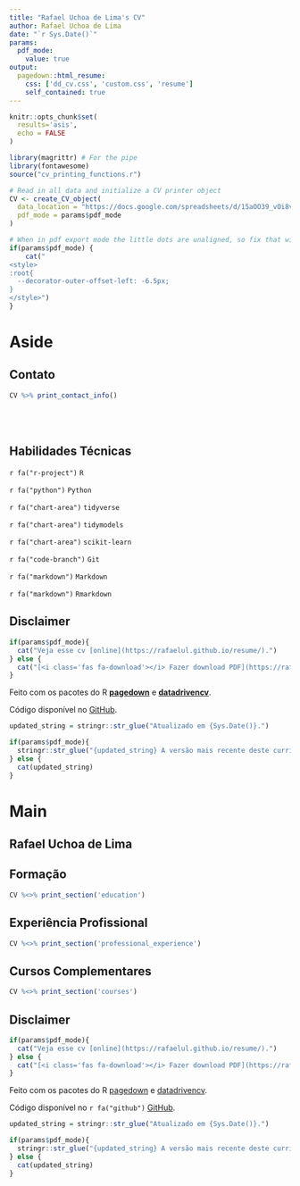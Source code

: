 ---
title: "Rafael Uchoa de Lima's CV"
author: Rafael Uchoa de Lima
date: "`r Sys.Date()`"
params:
  pdf_mode:
    value: true
output:
  pagedown::html_resume:
    css: ['dd_cv.css', 'custom.css', 'resume']
    self_contained: true
---

```{r, include=FALSE}
knitr::opts_chunk$set(
  results='asis', 
  echo = FALSE
)

library(magrittr) # For the pipe
library(fontawesome)
source("cv_printing_functions.r")

# Read in all data and initialize a CV printer object
CV <- create_CV_object(
  data_location = "https://docs.google.com/spreadsheets/d/15aOO39_vOi8vevzUAUXEtjWYZVblN5fsWOkbcM3NEYw",  
  pdf_mode = params$pdf_mode
)

```
<!-- inicio academic icons -->
<link rel="stylesheet" href="https://cdn.jsdelivr.net/gh/jpswalsh/academicons@1/css/academicons.min.css">
<!-- final academic icons -->

 
<!-- inicio font awesome -->
<script src="https://kit.fontawesome.com/1f72d6921a.js" crossorigin="anonymous"></script>
<!-- final font awesome -->

<!-- inicio font Montserrat -->
<link rel="preconnect" href="https://fonts.googleapis.com">
<link rel="preconnect" href="https://fonts.gstatic.com" crossorigin>
<link href="https://fonts.googleapis.com/css2?family=Montserrat:wght@400;500;600;700&display=swap" rel="stylesheet">
<!-- final font Montserrat -->


```{r}
# When in pdf export mode the little dots are unaligned, so fix that with some conditional CSS.
if(params$pdf_mode) {
    cat("
<style>
:root{
  --decorator-outer-offset-left: -6.5px;
}
</style>")
}
```


Aside
================================================================================


Contato {#contact}
--------------------------------------------------------------------------------

```{r}
CV %>% print_contact_info()
```

<div style="padding-bottom: 0.37in;"></div>


Habilidades Técnicas {#skills}
--------------------------------------------------------------------------------

`r fa("r-project")` `R`

`r fa("python")` `Python`

`r fa("chart-area")` `tidyverse`
 
`r fa("chart-area")` `tidymodels`

`r fa("chart-area")` `scikit-learn`

`r fa("code-branch")` `Git`

`r fa("markdown")` `Markdown`

`r fa("markdown")` `Rmarkdown`



Disclaimer {#disclaimer}
--------------------------------------------------------------------------------

```{r}
if(params$pdf_mode){
  cat("Veja esse cv [online](https://rafaelul.github.io/resume/).")
} else {
  cat("[<i class='fas fa-download'></i> Fazer download PDF](https://rafaelul.github.io/resume/cv.pdf).")
}
```

Feito com os pacotes do R [**pagedown**](https://github.com/rstudio/pagedown) e [**datadrivencv**](https://github.com/nstrayer/datadrivencv).

Código disponível no <i class="fa fa-github"></i>  [GitHub](https://github.com/RafaelUL/resume).

```{r}
updated_string = stringr::str_glue("Atualizado em {Sys.Date()}.")

if(params$pdf_mode){
  stringr::str_glue("{updated_string} A versão mais recente deste currículo está [disponível aqui](https://rafaelul.github.io/resume/cv.pdf).")
} else {
  cat(updated_string)
}
```


Main
================================================================================

Rafael Uchoa de Lima {#title}
--------------------------------------------------------------------------------


Formação {data-icon=graduation-cap data-concise=true}
--------------------------------------------------------------------------------

```{r}
CV %<>% print_section('education')
```



Experiência Profissional {data-icon=suitcase}
--------------------------------------------------------------------------------

```{r}
CV %<>% print_section('professional_experience')
```



Cursos Complementares {data-icon=laptop}
--------------------------------------------------------------------------------

```{r}
CV %<>% print_section('courses')
```

::: aside

Disclaimer {#disclaimer}
--------------------------------------------------------------------------------

```{r}
if(params$pdf_mode){
  cat("Veja esse cv [online](https://rafaelul.github.io/resume/).")
} else {
  cat("[<i class='fas fa-download'></i> Fazer download PDF](https://rafaelul.github.io/resume/cv.pdf).")
}
```

Feito com os pacotes do R [pagedown](https://github.com/rstudio/pagedown) e [datadrivencv](https://github.com/nstrayer/datadrivencv).

Código disponível no `r fa("github")` [GitHub](https://github.com/RafaelUL/resume).

```{r}
updated_string = stringr::str_glue("Atualizado em {Sys.Date()}.")

if(params$pdf_mode){
  stringr::str_glue("{updated_string} A versão mais recente deste currículo está [disponível aqui](https://rafaelul.github.io/resume/cv.pdf).")
} else {
  cat(updated_string)
}
```

:::

